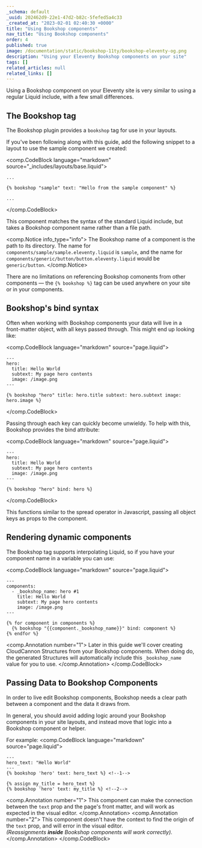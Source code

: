 ```yaml
---
_schema: default
_uuid: 202462d9-22e1-47d2-b82c-5fefed5a4c33
_created_at: "2023-02-01 02:40:30 +0000"
title: "Using Bookshop components"
nav_title: "Using Bookshop components"
order: 4
published: true
image: /documentation/static/bookshop-11ty/bookshop-eleventy-og.png
description: "Using your Eleventy Bookshop components on your site"
tags: []
related_articles: null
related_links: []
---
```


Using a Bookshop component on your Eleventy site is very similar to using a regular Liquid include, with a few small differences.

## The Bookshop tag

The Bookshop plugin provides a `bookshop` tag for use in your layouts.

If you've been following along with this guide, add the following snippet
to a layout to use the sample component we created:

<comp.CodeBlock language="markdown" source="_includes/layouts/base.liquid">
```
...

{% bookshop "sample" text: "Hello from the sample component" %}

...
```
</comp.CodeBlock>

This component matches the syntax of the standard Liquid include, but takes a Bookshop component name rather than a file path.

<comp.Notice info_type="info">
  The Bookshop name of a component is the path to its directory.
  The name for `components/sample/sample.eleventy.liquid` is `sample`,
  and the name for `components/generic/button/button.eleventy.liquid` would be `generic/button`.
</comp.Notice>

There are no limitations on referencing Bookshop comonents from other components — the `{% bookshop %}` tag can be used anywhere
on your site or in your components.

## Bookshop's bind syntax

Often when working with Bookshop components your data will live in a front-matter object, with all keys passed through.
This might end up looking like:

<comp.CodeBlock language="markdown" source="page.liquid">
```
---
hero:
  title: Hello World
  subtext: My page hero contents
  image: /image.png
---

{% bookshop "hero" title: hero.title subtext: hero.subtext image: hero.image %}

```
</comp.CodeBlock>

Passing through each key can quickly become unwieldy. To help with this, Bookshop provides
the bind attribute:

<comp.CodeBlock language="markdown" source="page.liquid">
```
---
hero:
  title: Hello World
  subtext: My page hero contents
  image: /image.png
---

{% bookshop "hero" bind: hero %}

```
</comp.CodeBlock>

This functions similar to the spread operator in Javascript, passing all
object keys as props to the component.

## Rendering dynamic components

The Bookshop tag supports interpolating Liquid, so if you have your component name in a variable you can use:

<comp.CodeBlock language="markdown" source="page.liquid">
```
---
components:
  - _bookshop_name: hero #1
    title: Hello World
    subtext: My page hero contents
    image: /image.png
---

{% for component in components %}
  {% bookshop "{{component._bookshop_name}}" bind: component %}
{% endfor %}

```
<comp.Annotation number="1">
  Later in this guide we'll cover creating CloudCannon Structures from your Bookshop components.
  When doing do, the generated Structures will automatically include this `_bookshop_name` value for you to use.
</comp.Annotation>
</comp.CodeBlock>

## Passing Data to Bookshop Components

In order to live edit Bookshop components, Bookshop needs a clear path between a component
and the data it draws from. 

In general, you should avoid adding logic around your Bookshop components in your
site layouts, and instead move that logic into a Bookshop component or helper.

For example:
<comp.CodeBlock language="markdown" source="page.liquid">
```
---
hero_text: "Hello World"
---
{% bookshop 'hero' text: hero_text %} <!--1-->

{% assign my_title = hero_text %}
{% bookshop 'hero' text: my_title %} <!--2-->
```
<comp.Annotation number="1">
  This component can make the connection between the `text` prop and the page's front matter,
  and will work as expected in the visual editor.
</comp.Annotation>
<comp.Annotation number="2">
  This component doesn't have the context to find the origin of the `text` prop,
  and will error in the visual editor.  
  _(Reassignments **inside** Bookshop components will work correctly)._
</comp.Annotation>
</comp.CodeBlock>
